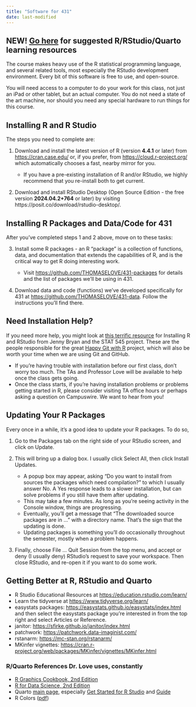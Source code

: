 ```yaml
---
title: "Software for 431"
date: last-modified
---
```


## NEW! [Go here](#getting-better-at-r-rstudio-and-quarto) for suggested R/RStudio/Quarto learning resources

The course makes heavy use of the R statistical programming language, and several related tools, most especially the RStudio development environment. Every bit of this software is free to use, and open-source.

You will need access to a computer to do your work for this class, not just an iPad or other tablet, but an actual computer. You do not need a state of the art machine, nor should you need any special hardware to run things for this course.

## Installing R and R Studio

The steps you need to complete are:

1. Download and install the latest version of R (version **4.4.1** or later) from <https://cran.case.edu/> or, if you prefer, from <https://cloud.r-project.org/> which automatically chooses a fast, nearby mirror for you.

    - If you have a pre-existing installation of R and/or RStudio, we highly recommend that you re-install both to get current.

2. Download and install RStudio Desktop (Open Source Edition - the free version **2024.04.2+764** or later) by visiting https://posit.co/download/rstudio-desktop/.

## Installing R Packages and Data/Code for 431

After you’ve completed steps 1 and 2 above, move on to these tasks:

3. Install some R packages - an R “package” is a collection of functions, data, and documentation that extends the capabilities of R, and is the critical way to get R doing interesting work.

    - Visit <https://github.com/THOMASELOVE/431-packages> for details and the list of packages we’ll be using in 431.

4. Download data and code (functions) we’ve developed specifically for 431 at <https://github.com/THOMASELOVE/431-data>. Follow the instructions you’ll find there.

## Need Installation Help?

If you need more help, you might look at [this terrific resource](https://stat545.com/install.html) for Installing R and RStudio from Jenny Bryan and the STAT 545 project. These are the people responsible for the great [Happy Git with R](https://happygitwithr.com/) project, which will also be worth your time when we are using Git and GitHub.

- If you’re having trouble with installation before our first class, don’t worry too much. The TAs and Professor Love will be available to help once the class gets going.
- Once the class starts, if you’re having installation problems or problems getting started in R, please consider visiting TA office hours or perhaps asking a question on Campuswire. We want to hear from you!

## Updating Your R Packages

Every once in a while, it’s a good idea to update your R packages. To do so,

1. Go to the Packages tab on the right side of your RStudio screen, and click on Update.

2. This will bring up a dialog box. I usually click Select All, then click Install Updates.

    - A popup box may appear, asking "Do you want to install from sources the packages which need compilation?" to which I usually answer No. A Yes response leads to a slower installation, but can solve problems if you still have them after updating.
    - This may take a few minutes. As long as you’re seeing activity in the Console window, things are progressing.
    - Eventually, you’ll get a message that "The downloaded source packages are in ..." with a directory name. That’s the sign that the updating is done.
    - Updating packages is something you’ll do occasionally throughout the semester, mostly when a problem happens.

3. Finally, choose File ... Quit Session from the top menu, and accept or deny (I usually deny) RStudio’s request to save your workspace. Then close RStudio, and re-open it if you want to do some work.

## Getting Better at R, RStudio and Quarto

- R Studio Educational Resources at <https://education.rstudio.com/learn/>
- Learn the tidyverse at <https://www.tidyverse.org/learn/>
- easystats packages: <https://easystats.github.io/easystats/index.html> and then select the easystats package you’re interested in from the top right and select Articles or Reference.
- janitor: <https://sfirke.github.io/janitor/index.html>
- patchwork: <https://patchwork.data-imaginist.com/>
- rstanarm: <https://mc-stan.org/rstanarm/>
- MKinfer vignettes: <https://cran.r-project.org/web/packages/MKinfer/vignettes/MKinfer.html>

### R/Quarto References Dr. Love uses, constantly

- [R Graphics Cookbook, 2nd Edition](https://r-graphics.org/)
- [R for Data Science, 2nd Edition](https://r4ds.hadley.nz/)
- Quarto [main page](https://quarto.org/), especially [Get Started for R Studio](https://quarto.org/docs/get-started/hello/rstudio.html) and [Guide](https://quarto.org/docs/guide/https://quarto.org/docs/guide/)
- R Colors ([pdf](http://www.stat.columbia.edu/~tzheng/files/Rcolor.pdf))

